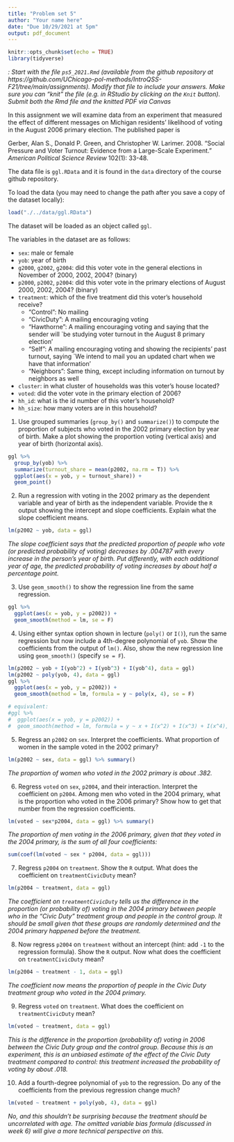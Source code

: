 ```yaml
---
title: "Problem set 5"
author: "Your name here"
date: "Due 10/29/2021 at 5pm"
output: pdf_document
---
```


```r
knitr::opts_chunk$set(echo = TRUE)
library(tidyverse)
```

*\textsc{Note1}: Start with the file `ps5_2021.Rmd` (available from the github repository at https://github.com/UChicago-pol-methods/IntroQSS-F21/tree/main/assignments). Modify that file to include your answers. Make sure you can "knit" the file (e.g. in RStudio by clicking on the `Knit` button). Submit both the Rmd file and the knitted PDF via Canvas*


In this assignment we will examine data from an experiment that measured the effect of different messages on Michigan residents' likelihood of voting in the August 2006 primary election. The published paper is 

Gerber, Alan S., Donald P. Green, and Christopher W. Larimer. 2008. "Social Pressure and Voter Turnout: Evidence from a Large-Scale Experiment." *American Political Science Review* 102(1): 33-48.

The data file is `ggl.RData` and it is found in the `data` directory of the course github repository.

To load the data (you may need to change the path after you save a copy of the dataset locally): 

```r
load("./../data/ggl.RData")
```

The dataset will be loaded as an object called `ggl`.

The variables in the dataset are as follows: 

- ```sex```: male or female
- ```yob```: year of birth
- ```g2000```, ```g2002```, ```g2004```:  did this voter vote in the general elections in November of 2000, 2002, 2004? (binary)
- ```p2000```, ```p2002```, ```p2004```:  did this voter vote in the primary elections of August 2000, 2002, 2004? (binary)
- ```treatment```:  which of the five treatment did this voter's household receive?
    + "Control": No mailing
    + "CivicDuty": A mailing encouraging voting
    + "Hawthorne": A mailing encouraging voting and saying that the sender will `be studying voter turnout in the August 8 primary election'
    + "Self": A mailing encouraging voting and showing the recipients' past turnout,  saying `We intend to mail you an updated chart when we have that information'
    + "Neighbors": Same thing, except including information on turnout by neighbors as well
- ```cluster```: in what cluster of households was this voter's house located?
- ```voted```: did the voter vote in the primary election of 2006?
- ```hh_id```: what is the id number of this voter's household?
- ```hh_size```: how many voters are in this household? 

1) Use grouped summaries (`group_by()` and `summarize()`) to compute the proportion of subjects who voted in the 2002 primary election by year of birth. Make a plot showing the proportion voting (vertical axis) and year of birth (horizontal axis).

```r
ggl %>% 
  group_by(yob) %>% 
  summarize(turnout_share = mean(p2002, na.rm = T)) %>% 
  ggplot(aes(x = yob, y = turnout_share)) + 
  geom_point()
```

2) Run a regression with voting in the 2002 primary as the dependent variable and year of birth as the independent variable. Provide the `R` output showing the intercept and slope coefficients. Explain what the slope coefficient means.

```r
lm(p2002 ~ yob, data = ggl)
```

*The slope coefficient says that the predicted proportion of people who vote (or predicted probability of voting) decreases by .004787 with every increase in the person's year of birth. Put differently, with each additional year of age, the predicted probability of voting increases by about half a percentage point.* 

3) Use `geom_smooth()` to show the regression line from the same regression.

```r
ggl %>% 
  ggplot(aes(x = yob, y = p2002)) + 
  geom_smooth(method = lm, se = F)
```


4) Using either syntax option shown in lecture (`poly()` or `I()`), run the same regression but now include a 4th-degree polynomial of `yob`. Show the coefficients from the output of `lm()`. Also, show the new regression line using `geom_smooth()` (specify `se = F`).

```r
lm(p2002 ~ yob + I(yob^2) + I(yob^3) + I(yob^4), data = ggl)
lm(p2002 ~ poly(yob, 4), data = ggl)
ggl %>% 
  ggplot(aes(x = yob, y = p2002)) + 
  geom_smooth(method = lm, formula = y ~ poly(x, 4), se = F)

# equivalent:
#ggl %>% 
#  ggplot(aes(x = yob, y = p2002)) + 
#  geom_smooth(method = lm, formula = y ~ x + I(x^2) + I(x^3) + I(x^4), se = F)

```

5) Regress an `p2002` on `sex`. Interpret the coefficients. What proportion of women in the sample voted in the 2002 primary? 

```r
lm(p2002 ~ sex, data = ggl) %>% summary()
```

*The proportion of women who voted in the 2002 primary is about .382.*  

6) Regress `voted` on `sex`, `p2004`, and their interaction. Interpret the coefficient on `p2004`. Among men who voted in the 2004 primary, what is the proportion who voted in the 2006 primary? Show how to get that number from the regression coefficients.  

```r
lm(voted ~ sex*p2004, data = ggl) %>% summary()
```

*The proportion of men voting in the 2006 primary, given that they voted in the 2004 primary, is the sum of all four coefficients:* 

```r
sum(coef(lm(voted ~ sex * p2004, data = ggl)))
```

7) Regress `p2004` on `treatment`. Show the `R` output. What does the coefficient on `treatmentCivicDuty` mean?   

```r
lm(p2004 ~ treatment, data = ggl)
```

*The coefficient on `treatmentCivicDuty` tells us the difference in the proportion (or probability of) voting in the 2004 primary between people who in the "Civic Duty" treatment group and people in the control group. It should be small given that these groups are randomly determined and the 2004 primary happened before the treatment.* 

8) Now regress `p2004` on `treatment` without an intercept (hint: add `-1` to the regression formula). Show the `R` output. Now what does the coefficient on `treatmentCivicDuty` mean?   

```r
lm(p2004 ~ treatment - 1, data = ggl)
```

*The coefficient now means the proportion of people in the Civic Duty treatment group who voted in the 2004 primary.* 

9) Regress `voted` on `treatment`. What does the coefficient on `treatmentCivicDuty` mean?

```r
lm(voted ~ treatment, data = ggl)
```

*This is the difference in the proportion (probability of) voting in 2006 between the Civic Duty group and the control group. Because this is an experiment, this is an unbiased estimate of the effect of the Civic Duty treatment compared to control: this treatment increased the probability of voting by about .018.*  

10) Add a fourth-degree polynomial of `yob` to the regression. Do
any of the coefficients from the previous regression change much?

```r
lm(voted ~ treatment + poly(yob, 4), data = ggl)
```

*No, and this shouldn't be surprising because the treatment should be uncorrelated with age. The omitted variable bias formula (discussed in week 6) will give a more technical perspective on this.*
